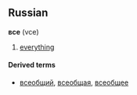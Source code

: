 ==Russian==
'''все''' (vce)

# [[everything]]

====Derived terms====
*[[всеобщий]], [[всеобщая]], [[всеобщее]]